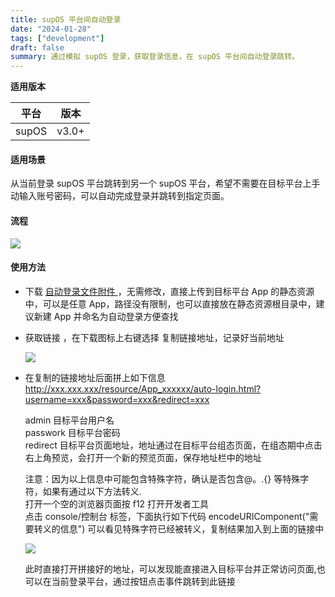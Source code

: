 ```yaml
---
title: supOS 平台间自动登录
date: "2024-01-28"
tags: ["development"]
draft: false
summary: 通过模拟 supOS 登录，获取登录信息，在 supOS 平台间自动登录跳转。
---
```


**适用版本**

| 平台  | 版本  |
| ----- | ----- |
| supOS | v3.0+ |

#### 适用场景

从当前登录 supOS 平台跳转到另一个 supOS 平台，希望不需要在目标平台上手动输入账号密码，可以自动完成登录并跳转到指定页面。

#### 流程

![](./dev-auto-login/001.png)

#### 使用方法

- 下载 <a download='auto-login.html' href="/static/html/autoLogin.html">自动登录文件附件 </a> ，无需修改，直接上传到目标平台 App 的静态资源中，可以是任意 App，路径没有限制，也可以直接放在静态资源根目录中，建议新建 App 并命名为自动登录方便查找

- 获取链接 ，在下载图标上右键选择 复制链接地址，记录好当前地址

  ![](./dev-auto-login/002.png)

- 在复制的链接地址后面拼上如下信息
  http://xxx.xxx.xxx/resource/App_xxxxxx/auto-login.html?username=xxx&password=xxx&redirect=xxx

  admin 目标平台用户名<br/>
  passwork 目标平台密码<br/>
  redirect 目标平台页面地址，地址通过在目标平台组态页面，在组态期中点击右上角预览，会打开一个新的预览页面，保存地址栏中的地址<br/>

  注意：因为以上信息中可能包含特殊字符，确认是否包含@。.{} 等特殊字符，如果有通过以下方法转义.<br />
  打开一个空的浏览器页面按 f12 打开开发者工具 <br />
  点击 console/控制台 标签，下面执行如下代码 encodeURIComponent("需要转义的信息")
  可以看见特殊字符已经被转义，复制结果加入到上面的链接中

  ![](./dev-auto-login/003.png)

  此时直接打开拼接好的地址，可以发现能直接进入目标平台并正常访问页面,也可以在当前登录平台，通过按钮点击事件跳转到此链接
